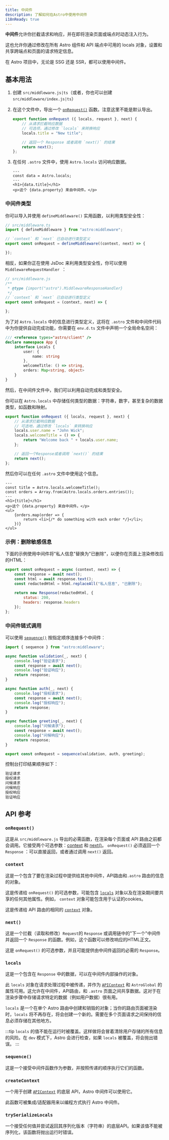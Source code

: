 ```yaml
---
title: 中间件
description: 了解如何在Astro中使用中间件
i18nReady: true
---
```


**中间件**允许你拦截请求和响应，并在即将渲染页面或端点时动态注入行为。

这也允许你通过修改在所有 Astro 组件和 API 端点中可用的 locals 对象，设置和共享跨端点和页面的请求特定信息。

在 Astro 项目中，无论是 SSG 还是 SSR，都可以使用中间件。

## 基本用法

1. 创建 `src/middleware.js|ts`（或者，你也可以创建 `src/middleware/index.js|ts`）

2. 在这个文件中，导出一个 [`onRequest()`](#onrequest) 函数。注意这里不能是默认导出。

    ```js title="src/middleware.js"
    export function onRequest ({ locals, request }, next) {
        // 从请求拦截响应数据
        // 可选项，通过修改 `locals` 来转换响应
        locals.title = "New title";

        // 返回一个 Response 或者调用 `next()` 的结果
        return next();
    };
    ```

3. 在任何 `.astro` 文件中，使用 `Astro.locals` 访问响应数据。

    ```astro title="src/components/Component.astro"
    ---
    const data = Astro.locals;
    ---
    <h1>{data.title}</h1>
    <p>这个 {data.property} 来自中间件。</p>
    ```

### 中间件类型

你可以导入并使用 `defineMiddleware()` 实用函数，以利用类型安全性：

```ts
// src/middleware.ts
import { defineMiddleware } from "astro:middleware";

// `context` 和 `next` 已自动进行类型定义
export const onRequest = defineMiddleware((context, next) => {

});
```
相反，如果你正在使用 JsDoc 来利用类型安全性，你可以使用 `MiddlewareRequestHandler `：

```js
// src/middleware.js
/**
 * @type {import("astro").MiddlewareResponseHandler}
 */
// `context` 和 `next` 已自动进行类型定义
export const onRequest = (context, next) => {

};
```

为了对 `Astro.locals` 中的信息进行类型定义，这将在 `.astro` 文件和中间件代码中为你提供自动完成功能，你需要在 `env.d.ts` 文件中声明一个全局命名空间：

```ts title="src/env.d.ts"
/// <reference types="astro/client" />
declare namespace App {
    interface Locals {
        user: {
            name: string
        },
        welcomeTitle: () => string,
        orders: Map<string, object>
    }
}
```

然后，在中间件文件中，我们可以利用自动完成和类型安全。

你可以在 `Astro.locals` 中存储任何类型的数据：字符串，数字，甚至复杂的数据类型，如函数和映射。

```js title="src/middleware.js"
export function onRequest ({ locals, request }, next) {
    // 从请求拦截响应数据
    // 可选地，通过修改 `locals` 来转换响应
    locals.user.name = "John Wick";
    locals.welcomeTitle = () => {
        return "Welcome back " + locals.user.name;
    };

    // 返回一个Response或者调用 `next()` 的结果
    return next();
};
```

然后你可以在任何 `.astro` 文件中使用这个信息。

```astro title="src/pages/orders.astro"
---
const title = Astro.locals.welcomeTitle();
const orders = Array.from(Astro.locals.orders.entries());
---
<h1>{title}</h1>
<p>这个 {data.property} 来自中间件。</p>
<ul>
    {orders.map(order => {
        return <li>{/* do something with each order */}</li>;
    })}
</ul>
```

### 示例：删除敏感信息

下面的示例使用中间件将"私人信息"替换为"已删除"，以便你在页面上渲染修改后的HTML：

```js title="src/middleware.js"
export const onRequest = async (context, next) => {
    const response = await next();
    const html = await response.text();
    const redactedHtml = html.replaceAll("私人信息", "已删除");
    
    return new Response(redactedHtml, {
        status: 200,
        headers: response.headers
    });
};
```

### 中间件链式调用

可以使用 [`sequence()`](#sequence) 按指定顺序连接多个中间件：

```js title="src/middleware.js"
import { sequence } from "astro:middleware";

async function validation(_, next) {
    console.log("验证请求");
    const response = await next();
    console.log("验证响应");
    return response;
}

async function auth(_, next) {
    console.log("授权请求");
    const response = await next();
    console.log("授权响应");
    return response;
}

async function greeting(_, next) {
    console.log("问候请求");
    const response = await next();
    console.log("问候响应");
    return response;
}

export const onRequest = sequence(validation, auth, greeting);
```

控制台打印结果顺序如下：

```sh
验证请求
授权请求
问候请求
问候响应
授权响应
验证响应
```

## API 参考

### `onRequest()`
这是从 `src/middleware.js` 导出的必需函数，在渲染每个页面或 API 路由之前都会调用。它接受两个可选参数：[context](#context) 和 [next()](#next)。 `onRequest()` 必须返回一个 `Response` ：可以直接返回，或者通过调用 `next()` 返回。

### `context`
这是一个包含了要在渲染过程中提供给其他中间件，API路由和`.astro` 路由的信息的对象。

这是传递给 `onRequest()` 的可选参数，可能包含 [`locals`](#locals)  对象以及在渲染期间要共享的任何其他属性。例如， `context` 对象可能包含用于认证的cookies。

这是传递给 API 路由的相同的 [`context`](/zh-cn/reference/api-reference/#端点上下文) 对象。

### `next()`

这是一个拦截（读取和修改）`Request`的 `Response` 或调用链中的"下一个"中间件并返回一个 `Response` 的函数。例如，这个函数可以修改响应的HTML正文。

这是 `onRequest()` 的可选参数，并且可能提供由中间件返回的必需的 `Response`。

### `locals`
这是一个包含在 `Response` 中的数据，可以在中间件内部操作的对象。

此 `locals` 对象在请求处理过程中被传递，并作为 [`APIContext`](/zh-cn/reference/api-reference/#端点上下文) 和 `AstroGlobal` 的属性可用。这允许在中间件，API路由，和 `.astro` 页面之间共享数据。这对于在渲染步骤中存储请求特定的数据（例如用户数据）很有用。

`locals` 是一个在单个 Astro 路由中创建和销毁的对象；当你的路由页面被渲染时，`locals` 将不再存在，将会创建一个新的。需要在多个页面请求之间保持的信息必须存储在其他地方。

:::tip
`locals` 的值不能在运行时被覆盖。这样做将会冒着清除用户存储的所有信息的风险。在 `dev` 模式下，Astro 会进行检查，如果 `locals` 被覆盖，将会抛出错误。
:::

### `sequence()`

这是一个接受中间件函数作为参数，并按照传递的顺序执行它们的函数。


### `createContext`

一个用于创建 [`APIContext`](/zh-cn/reference/api-reference/#端点上下文) 的底层 API，Astro 中间件可以使用它。

此函数可被集成/适配器用来以编程方式执行 Astro 中间件。

### `trySerializeLocals`

一个接受任何值并尝试返回其序列化版本（字符串）的底层API。如果该值不能被序列化，该函数将抛出运行时错误。
